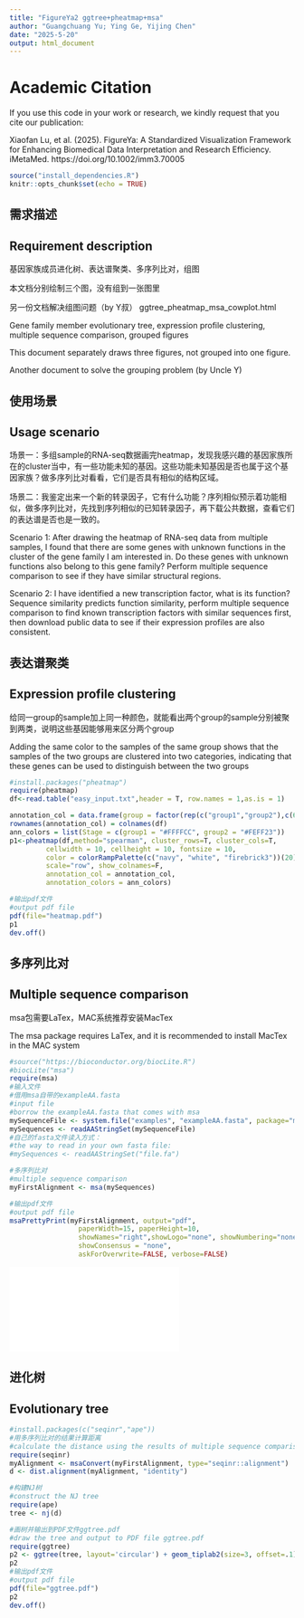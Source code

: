 ```yaml
---
title: "FigureYa2 ggtree+pheatmap+msa"
author: "Guangchuang Yu; Ying Ge, Yijing Chen"
date: "2025-5-20"
output: html_document
---
```


# Academic Citation
If you use this code in your work or research, we kindly request that you cite our publication:

Xiaofan Lu, et al. (2025). FigureYa: A Standardized Visualization Framework for Enhancing Biomedical Data Interpretation and Research Efficiency. iMetaMed. https://doi.org/10.1002/imm3.70005


```r
source("install_dependencies.R")
knitr::opts_chunk$set(echo = TRUE)
```

## 需求描述
## Requirement description

基因家族成员进化树、表达谱聚类、多序列比对，组图

本文档分别绘制三个图，没有组到一张图里

另一份文档解决组图问题（by Y叔）
ggtree_pheatmap_msa_cowplot.html

Gene family member evolutionary tree, expression profile clustering, multiple sequence comparison, grouped figures

This document separately draws three figures, not grouped into one figure.

Another document to solve the grouping problem (by Uncle Y)

## 使用场景
## Usage scenario

场景一：多组sample的RNA-seq数据画完heatmap，发现我感兴趣的基因家族所在的cluster当中，有一些功能未知的基因。这些功能未知基因是否也属于这个基因家族？做多序列比对看看，它们是否具有相似的结构区域。

场景二：我鉴定出来一个新的转录因子，它有什么功能？序列相似预示着功能相似，做多序列比对，先找到序列相似的已知转录因子，再下载公共数据，查看它们的表达谱是否也是一致的。

Scenario 1: After drawing the heatmap of RNA-seq data from multiple samples, I found that there are some genes with unknown functions in the cluster of the gene family I am interested in. Do these genes with unknown functions also belong to this gene family? Perform multiple sequence comparison to see if they have similar structural regions.

Scenario 2: I have identified a new transcription factor, what is its function? Sequence similarity predicts function similarity, perform multiple sequence comparison to find known transcription factors with similar sequences first, then download public data to see if their expression profiles are also consistent.

## 表达谱聚类
## Expression profile clustering

给同一group的sample加上同一种颜色，就能看出两个group的sample分别被聚到两类，说明这些基因能够用来区分两个group

Adding the same color to the samples of the same group shows that the samples of the two groups are clustered into two categories, indicating that these genes can be used to distinguish between the two groups

```r
#install.packages("pheatmap")
require(pheatmap)
df<-read.table("easy_input.txt",header = T, row.names = 1,as.is = 1)

annotation_col = data.frame(group = factor(rep(c("group1","group2"),c(6,12))))
rownames(annotation_col) = colnames(df)
ann_colors = list(Stage = c(group1 = "#FFFFCC", group2 = "#FEFF23"))
p1<-pheatmap(df,method="spearman", cluster_rows=T, cluster_cols=T,
         cellwidth = 10, cellheight = 10, fontsize = 10, 
         color = colorRampPalette(c("navy", "white", "firebrick3"))(20),
         scale="row", show_colnames=F,
         annotation_col = annotation_col, 
         annotation_colors = ann_colors)

#输出pdf文件
#output pdf file
pdf(file="heatmap.pdf")
p1
dev.off()

```

## 多序列比对
## Multiple sequence comparison

msa包需要LaTex，MAC系统推荐安装MacTex

The msa package requires LaTex, and it is recommended to install MacTex in the MAC system

```r
#source("https://bioconductor.org/biocLite.R")
#biocLite("msa")
require(msa)
#输入文件
#借用msa自带的exampleAA.fasta
#input file
#borrow the exampleAA.fasta that comes with msa
mySequenceFile <- system.file("examples", "exampleAA.fasta", package="msa")
mySequences <- readAAStringSet(mySequenceFile)
#自己的fasta文件读入方式：
#the way to read in your own fasta file:
#mySequences <- readAAStringSet("file.fa")

#多序列比对
#multiple sequence comparison
myFirstAlignment <- msa(mySequences)

#输出pdf文件
#output pdf file
msaPrettyPrint(myFirstAlignment, output="pdf", 
                 paperWidth=15, paperHeight=10, 
                 showNames="right",showLogo="none", showNumbering="none",
                 showConsensus = "none",
                 askForOverwrite=FALSE, verbose=FALSE)
```
![](myFirstAlignment.pdf)

## 进化树
## Evolutionary tree

```r
#install.packages(c("seqinr","ape"))
#用多序列比对的结果计算距离
#calculate the distance using the results of multiple sequence comparison
require(seqinr)
myAlignment <- msaConvert(myFirstAlignment, type="seqinr::alignment")
d <- dist.alignment(myAlignment, "identity")

#构建NJ树
#construct the NJ tree
require(ape)
tree <- nj(d)

#画树并输出到PDF文件ggtree.pdf
#draw the tree and output to PDF file ggtree.pdf
require(ggtree)
p2 <- ggtree(tree, layout='circular') + geom_tiplab2(size=3, offset=.1) + xlim(-.2, 3) 
p2
#输出pdf文件
#output pdf file
pdf(file="ggtree.pdf")
p2
dev.off()
```

